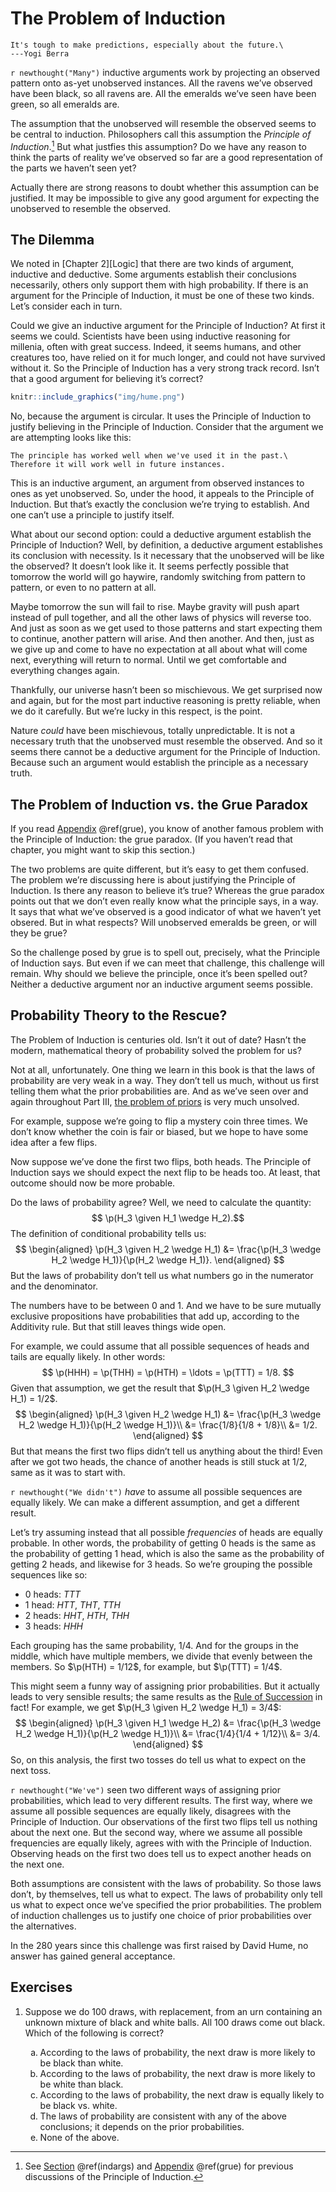 # The Problem of Induction

```block
It's tough to make predictions, especially about the future.\
---Yogi Berra
```

`r newthought("Many")`  inductive arguments work by projecting an observed pattern onto as-yet unobserved instances. All the ravens we've observed have been black, so all ravens are. All the emeralds we've seen have been green, so all emeralds are.

The assumption that the unobserved will resemble the observed seems to be central to induction. Philosophers call this assumption the *Principle of Induction*.[^poi] But what justfies this assumption? Do we have any reason to think the parts of reality we've observed so far are a good representation of the parts we haven't seen yet?

[^poi]: See [Section](#indargs) \@ref(indargs) and [Appendix](#grue) \@ref(grue) for previous discussions of the Principle of Induction.

Actually there are strong reasons to doubt whether this assumption can be justified. It may be impossible to give any good argument for expecting the unobserved to resemble the observed.


## The Dilemma {-}

We  noted in [Chapter 2][Logic] that there are two kinds of argument, inductive and deductive. Some arguments establish their conclusions necessarily, others only support them with high probability. If there is an argument for the Principle of Induction, it must be one of these two kinds. Let's consider each in turn.

Could we give an inductive argument for the Principle of Induction? At first it seems we could. Scientists have been using inductive reasoning for millenia, often with great success. Indeed, it seems humans, and other creatures too, have relied on it for much longer, and could not have survived without it. So the Principle of Induction has a very strong track record. Isn't that a good argument for believing it's correct?

```r
knitr::include_graphics("img/hume.png")
```

No, because the argument is circular. It uses the Principle of Induction to justify believing in the Principle of Induction. Consider that the argument we are attempting looks like this:

```block
The principle has worked well when we've used it in the past.\
Therefore it will work well in future instances.
```

This is an inductive argument, an argument from observed instances to ones as yet unobserved. So, under the hood, it appeals to the Principle of Induction. But that's exactly the conclusion we're trying to establish. And one can't use a principle to justify itself.

What about our second option: could a deductive argument establish the Principle of Induction? Well, by definition, a deductive argument establishes its conclusion with necessity. Is it necessary that the unobserved will be like the observed? It doesn't look like it. It seems perfectly possible that tomorrow the world will go haywire, randomly switching from pattern to pattern, or even to no pattern at all.

Maybe tomorrow the sun will fail to rise. Maybe gravity will push apart instead of pull together, and all the other laws of physics will reverse too. And just as soon as we get used to those patterns and start expecting them to continue, another pattern will arise. And then another. And then, just as we give up and come to have no expectation at all about what will come next, everything will return to normal. Until we get comfortable and everything changes again.

Thankfully, our universe hasn't been so mischievous. We get surprised now and again, but for the most part inductive reasoning is pretty reliable, when we do it carefully. But we're lucky in this respect, is the point.

Nature *could* have been mischievous, totally unpredictable. It is not a necessary truth that the unobserved must resemble the observed. And so it seems there cannot be a deductive argument for the Principle of Induction. Because such an argument would establish the principle as a necessary truth.


## The Problem of Induction vs. the Grue Paradox {-}

If  you read [Appendix](#grue) \@ref(grue), you know of another famous problem with the Principle of Induction: the grue paradox. (If you haven't read that chapter, you might want to skip this section.)

The two problems are quite different, but it's easy to get them confused. The problem we're discussing here is about justifying the Principle of Induction. Is there any reason to believe it's true? Whereas the grue paradox points out that we don't even really know what the principle says, in a way. It says that what we've observed is a good indicator of what we haven't yet obsered. But in what respects? Will unobserved emeralds be green, or will they be grue?

So the challenge posed by grue is to spell out, precisely, what the Principle of Induction says. But even if we can meet that challenge, this challenge will remain. Why should we believe the principle, once it's been spelled out? Neither a deductive argument nor an inductive argument seems possible.


## Probability Theory to the Rescue? {-}

The  Problem of Induction is centuries old. Isn't it out of date? Hasn't the modern, mathematical theory of probability solved the problem for us?

Not at all, unfortunately. One thing we learn in this book is that the laws of probability are very weak in a way. They don't tell us much, without us first telling them what the prior probabilities are. And as we've seen over and again throughout Part III, [the problem of priors](#priors) is very much unsolved.

For example, suppose we're going to flip a mystery coin three times. We don't know whether the coin is fair or biased, but we hope to have some idea after a few flips.

Now suppose we've done the first two flips, both heads. The Principle of Induction says we should expect the next flip to be heads too. At least, that outcome should now be more probable.

Do the laws of probability agree? Well, we need to calculate the quantity:
$$ \p(H_3 \given H_1 \wedge H_2).$$
The definition of conditional probability tells us:
$$
  \begin{aligned}
    \p(H_3 \given H_2 \wedge H_1)
      &= \frac{\p(H_3 \wedge H_2 \wedge H_1)}{\p(H_2 \wedge H_1)}.
  \end{aligned}
$$
But the laws of probability don't tell us what numbers go in the numerator and the denominator.

The numbers have to be between $0$ and $1$. And we have to be sure mutually exclusive propositions have probabilities that add up, according to the Additivity rule. But that still leaves things wide open. 

For example, we could assume that all possible sequences of heads and tails are equally likely. In other words:
$$ \p(HHH) = \p(THH) = \p(HTH) = \ldots = \p(TTT) = 1/8. $$
Given that assumption, we get the result that $\p(H_3 \given H_2 \wedge H_1) = 1/2$.
$$
  \begin{aligned}
    \p(H_3 \given H_2 \wedge H_1)
      &= \frac{\p(H_3 \wedge H_2 \wedge H_1)}{\p(H_2 \wedge H_1)}\\
      &= \frac{1/8}{1/8 + 1/8}\\
      &= 1/2.
  \end{aligned}
$$
But that means the first two flips didn't tell us anything about the third! Even after we got two heads, the chance of another heads is still stuck at $1/2$, same as it was to start with.

`r newthought("We didn't")` *have* to assume all possible sequences are equally likely. We can make a different assumption, and get a different result.

Let's try assuming instead that all possible *frequencies* of heads are equally probable. In other words, the probability of getting $0$ heads is the same as the probability of getting $1$ head, which is also the same as the probability of getting $2$ heads, and likewise for $3$ heads. So we're grouping the possible sequences like so:

- $0$ heads: $TTT$
- $1$ head: $HTT$, $THT$, $TTH$
- $2$ heads: $HHT$, $HTH$, $THH$
- $3$ heads: $HHH$

Each grouping has the same probability, $1/4$. And for the groups in the middle, which have multiple members, we divide that evenly between the members. So $\p(HTH) = 1/12$, for example, but $\p(TTT) = 1/4$.

This might seem a funny way of assigning prior probabilities. But it actually leads to very sensible results; the same results as the [Rule of Succession](#succession) in fact! For example, we get $\p(H_3 \given H_2 \wedge H_1) = 3/4$:
$$
  \begin{aligned}
    \p(H_3 \given H_1 \wedge H_2)
      &= \frac{\p(H_3 \wedge H_2 \wedge H_1)}{\p(H_2 \wedge H_1)}\\
      &= \frac{1/4}{1/4 + 1/12}\\
      &= 3/4.
  \end{aligned}
$$
So, on this analysis, the first two tosses do tell us what to expect on the next toss.

`r newthought("We've")` seen two different ways of assigning prior probabilities, which lead to very different results. The first way, where we assume all possible sequences are equally likely, disagrees with the Principle of Induction. Our observations of the first two flips tell us nothing about the next one. But the second way, where we assume all possible frequencies are equally likely, agrees with with the Principle of Induction. Observing heads on the first two does tell us to expect another heads on the next one.

Both assumptions are consistent with the laws of probability. So those laws don't, by themselves, tell us what to expect. The laws of probability only tell us what to expect once we've specified the prior probabilities. The problem of induction challenges us to justify one choice of prior probabilities over the alternatives.

In the $280$ years since this challenge was first raised by David Hume, no answer has gained general acceptance.


## Exercises {-}

1.  Suppose we do $100$ draws, with replacement, from an urn containing an unknown mixture of black and white balls. All $100$ draws come out black. Which of the following is correct?

    a. According to the laws of probability, the next draw is more likely to be black than white.
    #. According to the laws of probability, the next draw is more likely to be white than black.
    #. According to the laws of probability, the next draw is equally likely to be black vs. white.
    #. The laws of probability are consistent with any of the above conclusions; it depends on the prior probabilities.
    #. None of the above.